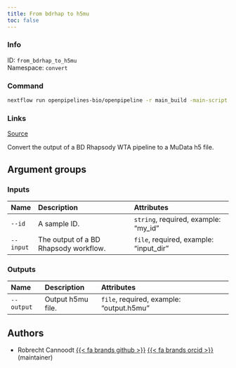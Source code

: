 ```yaml
---
title: From bdrhap to h5mu
toc: false
---
```


::: {.column-margin}

### Info

ID: `from_bdrhap_to_h5mu`  
Namespace: `convert`

### Command

```bash
nextflow run openpipelines-bio/openpipeline -r main_build -main-script target/nextflow/convert/from_bdrhap_to_h5mu/main.nf --help
```

### Links
[Source](https://github.com/openpipelines-bio/openpipeline/blob/main/src/convert/from_bdrhap_to_h5mu){.btn-action .btn-sm .btn-info .btn role="button"}
:::

Convert the output of a BD Rhapsody WTA pipeline to a MuData h5 file.


## Argument groups

### Inputs



|Name      |Description                           |Attributes                             |
|:---------|:-------------------------------------|:--------------------------------------|
|`--id`    |A sample ID.                          |`string`, required, example: "my_id"   |
|`--input` |The output of a BD Rhapsody workflow. |`file`, required, example: "input_dir" |

### Outputs



|Name       |Description       |Attributes                               |
|:----------|:-----------------|:----------------------------------------|
|`--output` |Output h5mu file. |`file`, required, example: "output.h5mu" |

## Authors

 * Robrecht Cannoodt [{{< fa brands github >}}](https://github.com/rcannood) [{{< fa brands orcid >}}](https://orcid.org/0000-0003-3641-729X) (maintainer)
